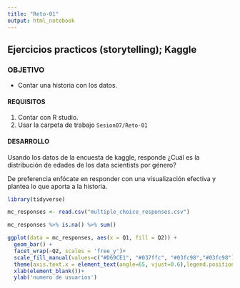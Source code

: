 ```yaml
---
title: "Reto-01"
output: html_notebook
---
```

## Ejercicios practicos (storytelling); Kaggle

### OBJETIVO
- Contar una historia con los datos. 

#### REQUISITOS
1. Contar con R studio.
1. Usar la carpeta de trabajo `Sesion07/Reto-01`

#### DESARROLLO
Usando los datos de la encuesta de kaggle, responde ¿Cuál es la distribución de edades de los data scientists por género?

De preferencia enfócate en responder con una visualización efectiva y plantea lo que aporta a la historia. 

```R
library(tidyverse)

mc_responses <- read.csv("multiple_choice_responses.csv")

mc_responses %>% is.na() %>% sum()

ggplot(data = mc_responses, aes(x = Q1, fill = Q2)) +
  geom_bar() +
  facet_wrap(~Q2, scales = 'free_y')+
  scale_fill_manual(values=c("#D69CE1", "#037ffc", "#03fc98","#03fc98")) + 
  theme(axis.text.x = element_text(angle=65, vjust=0.6),legend.position = "none") +
  xlab(element_blank())+
  ylab('numero de usuarios')
```